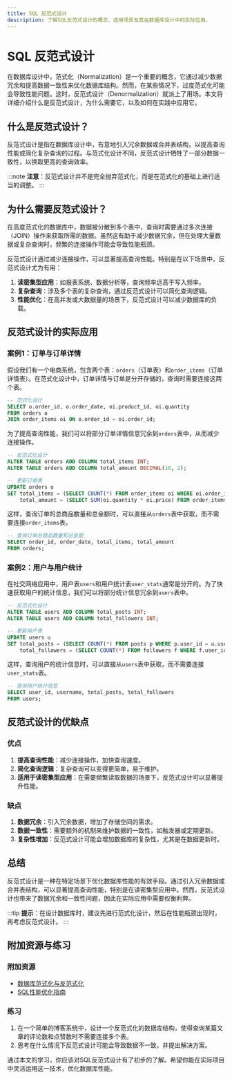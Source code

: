 ```yaml
---
title: SQL 反范式设计
description: 了解SQL反范式设计的概念、适用场景及其在数据库设计中的实际应用。
---
```


# SQL 反范式设计

在数据库设计中，范式化（Normalization）是一个重要的概念，它通过减少数据冗余和提高数据一致性来优化数据库结构。然而，在某些情况下，过度范式化可能会导致性能问题。这时，反范式设计（Denormalization）就派上了用场。本文将详细介绍什么是反范式设计，为什么需要它，以及如何在实践中应用它。

## 什么是反范式设计？

反范式设计是指在数据库设计中，有意地引入冗余数据或合并表结构，以提高查询性能或简化复杂查询的过程。与范式化设计不同，反范式设计牺牲了一部分数据一致性，以换取更高的查询效率。

:::note
**注意**：反范式设计并不是完全抛弃范式化，而是在范式化的基础上进行适当的调整。
:::

## 为什么需要反范式设计？

在高度范式化的数据库中，数据被分散到多个表中，查询时需要通过多次连接（JOIN）操作来获取所需的数据。虽然这有助于减少数据冗余，但在处理大量数据或复杂查询时，频繁的连接操作可能会导致性能瓶颈。

反范式设计通过减少连接操作，可以显著提高查询性能。特别是在以下场景中，反范式设计尤为有用：

1. **读密集型应用**：如报表系统、数据分析等，查询频率远高于写入频率。
2. **复杂查询**：涉及多个表的复杂查询，通过反范式设计可以简化查询逻辑。
3. **性能优化**：在高并发或大数据量的场景下，反范式设计可以减少数据库的负载。

## 反范式设计的实际应用

### 案例1：订单与订单详情

假设我们有一个电商系统，包含两个表：`orders`（订单表）和`order_items`（订单详情表）。在范式化设计中，订单详情与订单是分开存储的，查询时需要连接这两个表。

```sql
-- 范式化设计
SELECT o.order_id, o.order_date, oi.product_id, oi.quantity
FROM orders o
JOIN order_items oi ON o.order_id = oi.order_id;
```

为了提高查询性能，我们可以将部分订单详情信息冗余到`orders`表中，从而减少连接操作。

```sql
-- 反范式化设计
ALTER TABLE orders ADD COLUMN total_items INT;
ALTER TABLE orders ADD COLUMN total_amount DECIMAL(10, 2);

-- 更新订单表
UPDATE orders o
SET total_items = (SELECT COUNT(*) FROM order_items oi WHERE oi.order_id = o.order_id),
    total_amount = (SELECT SUM(oi.quantity * oi.price) FROM order_items oi WHERE oi.order_id = o.order_id);
```

这样，查询订单的总商品数量和总金额时，可以直接从`orders`表中获取，而不需要连接`order_items`表。

```sql
-- 查询订单总商品数量和总金额
SELECT order_id, order_date, total_items, total_amount
FROM orders;
```

### 案例2：用户与用户统计

在社交网络应用中，用户表`users`和用户统计表`user_stats`通常是分开的。为了快速获取用户的统计信息，我们可以将部分统计信息冗余到`users`表中。

```sql
-- 反范式化设计
ALTER TABLE users ADD COLUMN total_posts INT;
ALTER TABLE users ADD COLUMN total_followers INT;

-- 更新用户表
UPDATE users u
SET total_posts = (SELECT COUNT(*) FROM posts p WHERE p.user_id = u.user_id),
    total_followers = (SELECT COUNT(*) FROM followers f WHERE f.user_id = u.user_id);
```

这样，查询用户的统计信息时，可以直接从`users`表中获取，而不需要连接`user_stats`表。

```sql
-- 查询用户统计信息
SELECT user_id, username, total_posts, total_followers
FROM users;
```

## 反范式设计的优缺点

### 优点

1. **提高查询性能**：减少连接操作，加快查询速度。
2. **简化查询逻辑**：复杂查询可以变得更简单，易于维护。
3. **适用于读密集型应用**：在需要频繁读取数据的场景下，反范式设计可以显著提升性能。

### 缺点

1. **数据冗余**：引入冗余数据，增加了存储空间的需求。
2. **数据一致性**：需要额外的机制来维护数据的一致性，如触发器或定期更新。
3. **复杂性增加**：反范式设计可能会增加数据库的复杂性，尤其是在数据更新时。

## 总结

反范式设计是一种在特定场景下优化数据库性能的有效手段。通过引入冗余数据或合并表结构，可以显著提高查询性能，特别是在读密集型应用中。然而，反范式设计也带来了数据冗余和一致性问题，因此在实际应用中需要权衡利弊。

:::tip
**提示**：在设计数据库时，建议先进行范式化设计，然后在性能瓶颈出现时，再考虑反范式设计。
:::

## 附加资源与练习

### 附加资源

- [数据库范式化与反范式化](https://en.wikipedia.org/wiki/Database_normalization)
- [SQL性能优化指南](https://www.sqlperformance.com/)

### 练习

1. 在一个简单的博客系统中，设计一个反范式化的数据库结构，使得查询某篇文章的评论数和点赞数时不需要连接多个表。
2. 思考在什么情况下反范式设计可能会导致数据不一致，并提出解决方案。

通过本文的学习，你应该对SQL反范式设计有了初步的了解。希望你能在实际项目中灵活运用这一技术，优化数据库性能。